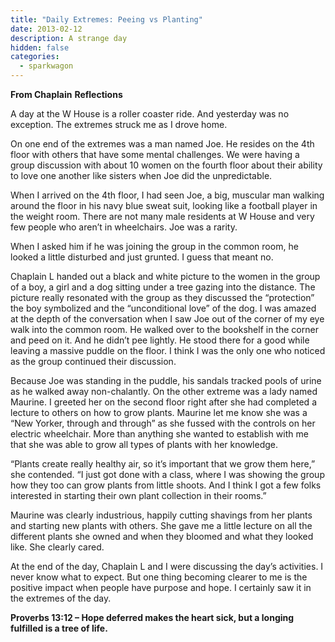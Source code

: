 ```yaml
---
title: "Daily Extremes: Peeing vs Planting"
date: 2013-02-12
description: A strange day
hidden: false
categories: 
  - sparkwagon
---
```

**From Chaplain** **Reflections** 

A day at the W House is a roller coaster ride. And yesterday was no exception. The extremes struck me as I drove home. 

On one end of the extremes was a man named Joe. He resides on the 4th floor with others that have some mental challenges. We were having a group discussion with about 10 women on the fourth floor about their ability to love one another like sisters when Joe did the unpredictable. 

When I arrived on the 4th floor, I had seen Joe, a big, muscular man walking around the floor in his navy blue sweat suit, looking like a football player in the weight room. There are not many male residents at W House and very few people who aren’t in wheelchairs. Joe was a rarity. 

When I asked him if he was joining the group in the common room, he looked a little disturbed and just grunted. I guess that meant no. 

Chaplain L handed out a black and white picture to the women in the group of a boy, a girl and a dog sitting under a tree gazing into the distance. The picture really resonated with the group as they discussed the “protection” the boy symbolized and the “unconditional love” of the dog. I was amazed at the depth of the conversation when I saw Joe out of the corner of my eye walk into the common room. He walked over to the bookshelf in the corner and peed on it. And he didn’t pee lightly. He stood there for a good while leaving a massive puddle on the floor. I think I was the only one who noticed as the group continued their discussion. 

Because Joe was standing in the puddle, his sandals tracked pools of urine as he walked away non-chalantly. On the other extreme was a lady named Maurine. I greeted her on the second floor right after she had completed a lecture to others on how to grow plants. Maurine let me know she was a “New Yorker, through and through” as she fussed with the controls on her electric wheelchair. More than anything she wanted to establish with me that she was able to grow all types of plants with her knowledge. 

“Plants create really healthy air, so it’s important that we grow them here,” she contended. “I just got done with a class, where I was showing the group how they too can grow plants from little shoots. And I think I got a few folks interested in starting their own plant collection in their rooms.” 

Maurine was clearly industrious, happily cutting shavings from her plants and starting new plants with others. She gave me a little lecture on all the different plants she owned and when they bloomed and what they looked like. She clearly cared. 

At the end of the day, Chaplain L and I were discussing the day’s activities. I never know what to expect. But one thing becoming clearer to me is the positive impact when people have purpose and hope. I certainly saw it in the extremes of the day. 

**Proverbs 13:12 – Hope deferred makes the heart sick, but a longing fulfilled is a tree of life.**